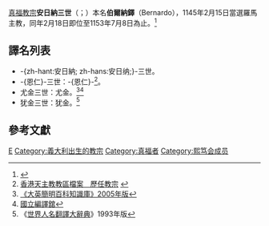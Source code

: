 {{Multiple issues|
{{Refimprove|time=2019-11-03T16:33:39+00:00}}
{{Expand language|en|time=2019-11-03T16:33:39+00:00}}
}}
{{noteTA
|T=zh-hant:安日納三世; zh-hans:安日纳三世; zh-hk:恩仁三世;
|1=zh-hant:安日納; zh-hans:安日纳; zh-hk:恩仁;
|2=zh-hant:路基約; zh-hans:路基约; zh-hk:路爵;
|3=zh-hant:亞納大削; zh-hans:亚纳大削; zh-hk:達西;
|4=zh-hk:伯爾納鐸; zh-tw:伯爾納定;
}}
{{Infobox Christian leader
|type = Pope
| honorific-prefix = 真福 教宗
|name=安日納三世<br>Beatus Eugenius PP. III
|image=[[File:Pope_Eugene_III.jpg|250px]]
|title = [[羅馬主教|羅馬主教]]
|birth_name=Bernardo
|elected = 1145年2月15日
|term_start= 1145年2月18日（在位{{Age in years and days|1145|02|18|1153|07|08|age=no}}）
|term_end=1153年7月8日
|predecessor=[[教宗路爵二世|教宗路爵二世]]
|successor=[[教宗達西四世|教宗達西四世]]
|birth_date=1088年5月4日
|birth_place=[[意大利|意大利]][[比萨|比萨]] 
|death_date=1153年7月8日
|death_place=[[意大利|意大利]][[蒂沃利|蒂沃利]]
|other=恩仁
}}
{{Infobox popestyles
|dipstyle = 教宗閣下
|offstyle = 教宗閣下
|relstyle = 聖父
|deathstyle = [[真福|真福]]
}}

[[真福|真福]][[教宗|教宗]]'''安日納三世'''（{{lang-la|Beatus Eugenius PP. III}}；{{bd|1088年5月4日||1153年|7月8日|catIdx=E}}）本名'''伯爾納鐸'''（Bernardo），1145年2月15日當選羅馬主教，同年2月18日即位至1153年7月8日為止。<ref>{{cite web |title=Pontiffs |url=https://w2.vatican.va/content/vatican/en/holy-father.index.html |publisher=Holy See |accessdate=2019-09-09 |archiveurl=https://web.archive.org/web/20190909162143/https://w2.vatican.va/content/vatican/en/holy-father.index.html |archivedate=2019-09-09 |language=en}}</ref>

== 譯名列表 ==
* -{zh-hant:安日納; zh-hans:安日纳;}-三世。
* -{恩仁}-三世：-{恩仁}-<ref>[http://archives.catholic.org.hk/popes/index.htm 香港天主教教區檔案　歷任教宗] {{webarchive|url=https://web.archive.org/web/20051023073732/http://archives.catholic.org.hk/popes/index.htm |date=2005-10-23 }}</ref>。
* 尤金三世：尤金。<ref>[http://wordpedia.britannica.com/concise/quicksearch.aspx?keyword=eugenius&mode=3 《大英簡明百科知識庫》2005年版]{{dead link|date=2017年12月 |bot=InternetArchiveBot |fix-attempted=yes }}</ref><ref>[http://www.nict.gov.tw/tc/dic/search.php?p=2&ps=20&w1=eugene&w2=&w3=&c1=&c2=c2&l=&u=&pr=&r=&o=1&pri=undefined 國立編譯舘]{{dead link|date=2017年12月 |bot=InternetArchiveBot |fix-attempted=yes }}</ref>
* 犹金三世：犹金。<ref>《[[世界人名翻譯大辭典|世界人名翻譯大辭典]]》1993年版</ref>

== 參考文獻 ==
{{reflist}}

{{教宗|[[路爵二世|路爵二世]]|[[達西四世|達西四世]]|1145年2月18日－1153年7月8日}}
{{popes}}
{{Authority control}}

[[Category:教宗|E]]
[[Category:義大利出生的教宗|Category:義大利出生的教宗]]
[[Category:真福者|Category:真福者]]
[[Category:熙笃会成员|Category:熙笃会成员]]